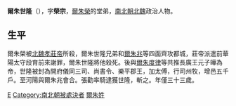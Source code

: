 '''爾朱世隆'''（{{bd|500年||532年|catIdx=E}}），字'''榮宗'''，[[爾朱榮|爾朱榮]]的堂弟，[[南北朝|南北朝]][[北魏|北魏]]政治人物。
==生平==
爾朱榮被[[北魏孝莊帝|北魏孝莊帝]]所殺，爾朱世隆兄弟和[[爾朱兆|爾朱兆]]等四面齊攻都城，莊帝派遣前華陽太守段育前來謝罪，爾朱世隆將他殺死。後與[[爾朱度律|爾朱度律]]等共推長廣王元子曄為帝，世隆被封為開府儀同三司、尚書令、樂平郡王，加太傅，行司州牧，增邑五千戶。至河陽與爾朱兆會合。張勸率騎逮獲世隆，斬之。年僅三十三歲。
{{China-bio-stub}}
[[Category:北魏军事人物|E]]
[[Category:南北朝被處決者|Category:南北朝被處決者]]
[[Category:爾朱姓|爾朱姓]]